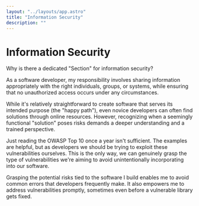 ```yaml
---
layout: "../layouts/app.astro"
title: "Information Security"
description: ""
---
```



# Information Security

Why is there a dedicated "Section" for information security?

As a software developer, my responsibility involves sharing information appropriately with the right individuals, groups, or systems, while ensuring that no unauthorized access occurs under any circumstances.

While it's relatively straightforward to create software that serves its intended purpose (the "happy path"), even novice developers can often find solutions through online resources. However, recognizing when a seemingly functional "solution" poses risks demands a deeper understanding and a trained perspective.

Just reading the OWASP Top 10 once a year isn't sufficient. The examples are helpful, but as developers we should be trying to exploit these vulnerabilities ourselves. This is the only way, we can genuinely grasp the type of vulnerabilities we're aiming to avoid unintentionally incorporating into our software.

Grasping the potential risks tied to the software I build enables me to avoid common errors that developers frequently make. It also empowers me to address vulnerabilities promptly, sometimes even before a vulnerable library gets fixed.


<TryHackMe />
